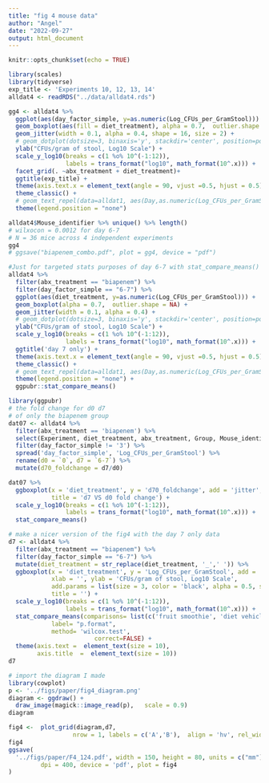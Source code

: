 ```yaml
---
title: "fig 4 mouse data"
author: "Angel"
date: "2022-09-27"
output: html_document
---
```


```r
knitr::opts_chunk$set(echo = TRUE)
```

```r
library(scales)
library(tidyverse)
exp_title <- 'Experiments 10, 12, 13, 14'
alldat4 <- readRDS("../data/alldat4.rds")

gg4 <- alldat4 %>% 
  ggplot(aes(day_factor_simple, y=as.numeric(Log_CFUs_per_GramStool))) + 
  geom_boxplot(aes(fill = diet_treatment), alpha = 0.7,  outlier.shape = NA) +
  geom_jitter(width = 0.1, alpha = 0.4, shape = 16, size = 2) +
  # geom_dotplot(dotsize=3, binaxis='y', stackdir='center', position=position_dodge(0.5), binwidth = 0.05) +
  ylab("CFUs/gram of stool, Log10 Scale") +
  scale_y_log10(breaks = c(1 %o% 10^(-1:12)), 
                labels = trans_format("log10", math_format(10^.x))) +
  facet_grid(. ~abx_treatment + diet_treatment)+
  ggtitle(exp_title) +
  theme(axis.text.x = element_text(angle = 90, vjust =0.5, hjust = 0.5)) +
  theme_classic() +
  # geom_text_repel(data=alldat1, aes(Day,as.numeric(Log_CFUs_per_GramStool), label=Mouse_identifier), fontface='bold')+
  theme(legend.position = "none")

alldat4$Mouse_identifier %>% unique() %>% length()
# wilxocon = 0.0012 for day 6-7
# N = 36 mice across 4 independent experiments
gg4
# ggsave("biapenem_combo.pdf", plot = gg4, device = "pdf")
```

```r
#Just for targeted stats purposes of day 6-7 with stat_compare_means()
alldat4 %>% 
  filter(abx_treatment == "biapenem") %>% 
  filter(day_factor_simple == "6-7") %>% 
  ggplot(aes(diet_treatment, y=as.numeric(Log_CFUs_per_GramStool))) + 
  geom_boxplot(alpha = 0.7,  outlier.shape = NA) +
  geom_jitter(width = 0.1, alpha = 0.4) +
  # geom_dotplot(dotsize=3, binaxis='y', stackdir='center', position=position_dodge(0.5), binwidth = 0.05) +
  ylab("CFUs/gram of stool, Log10 Scale") +
  scale_y_log10(breaks = c(1 %o% 10^(-1:12)), 
                labels = trans_format("log10", math_format(10^.x))) +
  ggtitle('day 7 only') +
  theme(axis.text.x = element_text(angle = 90, vjust =0.5, hjust = 0.5)) +
  theme_classic() +
  # geom_text_repel(data=alldat1, aes(Day,as.numeric(Log_CFUs_per_GramStool), label=Mouse_identifier), fontface='bold')+
  theme(legend.position = "none") +
  ggpubr::stat_compare_means()  
```


```r
library(ggpubr)
# the fold change for d0 d7 
# of only the biapenem group
dat07 <- alldat4 %>% 
  filter(abx_treatment == 'biapenem') %>% 
  select(Experiment, diet_treatment, abx_treatment, Group, Mouse_identifier,Log_CFUs_per_GramStool,day_factor_simple )%>% 
  filter(day_factor_simple != '3') %>% 
  spread('day_factor_simple', 'Log_CFUs_per_GramStool') %>% 
  rename(d0 = `0`, d7 = `6-7`) %>% 
  mutate(d70_foldchange = d7/d0)

dat07 %>% 
  ggboxplot(x = 'diet_treatment', y = 'd70_foldchange', add = 'jitter',
            title = 'd7 VS d0 fold change') +
  scale_y_log10(breaks = c(1 %o% 10^(-1:12)), 
                labels = trans_format("log10", math_format(10^.x))) +
  stat_compare_means() 

```

```r
# make a nicer version of the fig4 with the day 7 only data 
d7 <- alldat4 %>% 
  filter(abx_treatment == "biapenem") %>% 
  filter(day_factor_simple == "6-7") %>% 
  mutate(diet_treatment = str_replace(diet_treatment, '_',' ')) %>% 
  ggboxplot(x = 'diet_treatment', y = 'Log_CFUs_per_GramStool', add = 'jitter',
            xlab = '', ylab = 'CFUs/gram of stool, Log10 Scale',
            add.params = list(size = 3, color = 'black', alpha = 0.5, shape = 16),
            title = '') +
  scale_y_log10(breaks = c(1 %o% 10^(-1:12)), 
                labels = trans_format("log10", math_format(10^.x))) +
  stat_compare_means(comparisons= list(c('fruit smoothie', 'diet vehicle')),
            label= "p.format",
            method= 'wilcox.test',
						correct=FALSE) +
  theme(axis.text =  element_text(size = 10),
        axis.title  =  element_text(size = 10))
d7

```

```r
# import the diagram I made
library(cowplot)
p <- '../figs/paper/fig4_diagram.png'
diagram <- ggdraw() +
  draw_image(magick::image_read(p),   scale = 0.9) 
diagram 

fig4 <-  plot_grid(diagram,d7, 
                  nrow = 1, labels = c('A','B'),  align = 'hv', rel_width = c(1,1))
fig4
ggsave(
  '../figs/paper/F4_124.pdf', width = 150, height = 80, units = c("mm"),
         dpi = 400, device = 'pdf', plot = fig4
)


```


